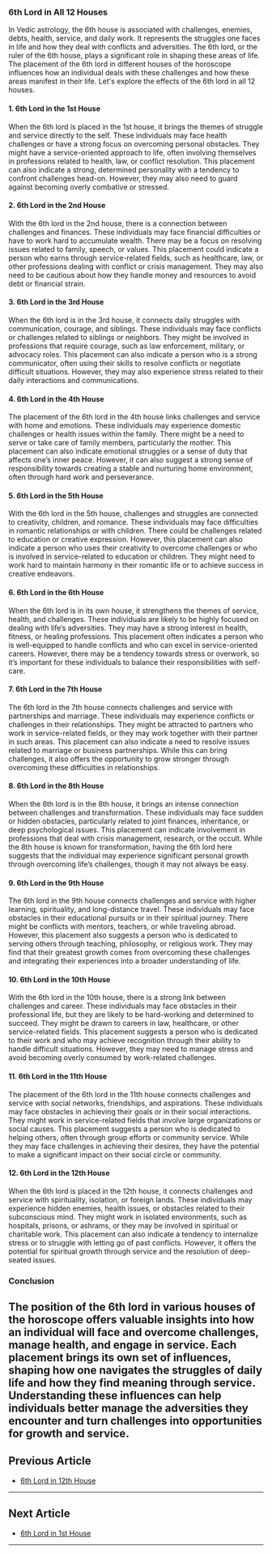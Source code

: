 ### 6th Lord in All 12 Houses

In Vedic astrology, the 6th house is associated with challenges, enemies, debts, health, service, and daily work. It represents the struggles one faces in life and how they deal with conflicts and adversities. The 6th lord, or the ruler of the 6th house, plays a significant role in shaping these areas of life. The placement of the 6th lord in different houses of the horoscope influences how an individual deals with these challenges and how these areas manifest in their life. Let's explore the effects of the 6th lord in all 12 houses.

#### 1. **6th Lord in the 1st House**
When the 6th lord is placed in the 1st house, it brings the themes of struggle and service directly to the self. These individuals may face health challenges or have a strong focus on overcoming personal obstacles. They might have a service-oriented approach to life, often involving themselves in professions related to health, law, or conflict resolution. This placement can also indicate a strong, determined personality with a tendency to confront challenges head-on. However, they may also need to guard against becoming overly combative or stressed.

#### 2. **6th Lord in the 2nd House**
With the 6th lord in the 2nd house, there is a connection between challenges and finances. These individuals may face financial difficulties or have to work hard to accumulate wealth. There may be a focus on resolving issues related to family, speech, or values. This placement could indicate a person who earns through service-related fields, such as healthcare, law, or other professions dealing with conflict or crisis management. They may also need to be cautious about how they handle money and resources to avoid debt or financial strain.

#### 3. **6th Lord in the 3rd House**
When the 6th lord is in the 3rd house, it connects daily struggles with communication, courage, and siblings. These individuals may face conflicts or challenges related to siblings or neighbors. They might be involved in professions that require courage, such as law enforcement, military, or advocacy roles. This placement can also indicate a person who is a strong communicator, often using their skills to resolve conflicts or negotiate difficult situations. However, they may also experience stress related to their daily interactions and communications.

#### 4. **6th Lord in the 4th House**
The placement of the 6th lord in the 4th house links challenges and service with home and emotions. These individuals may experience domestic challenges or health issues within the family. There might be a need to serve or take care of family members, particularly the mother. This placement can also indicate emotional struggles or a sense of duty that affects one’s inner peace. However, it can also suggest a strong sense of responsibility towards creating a stable and nurturing home environment, often through hard work and perseverance.

#### 5. **6th Lord in the 5th House**
With the 6th lord in the 5th house, challenges and struggles are connected to creativity, children, and romance. These individuals may face difficulties in romantic relationships or with children. There could be challenges related to education or creative expression. However, this placement can also indicate a person who uses their creativity to overcome challenges or who is involved in service-related to education or children. They might need to work hard to maintain harmony in their romantic life or to achieve success in creative endeavors.

#### 6. **6th Lord in the 6th House**
When the 6th lord is in its own house, it strengthens the themes of service, health, and challenges. These individuals are likely to be highly focused on dealing with life’s adversities. They may have a strong interest in health, fitness, or healing professions. This placement often indicates a person who is well-equipped to handle conflicts and who can excel in service-oriented careers. However, there may be a tendency towards stress or overwork, so it’s important for these individuals to balance their responsibilities with self-care.

#### 7. **6th Lord in the 7th House**
The 6th lord in the 7th house connects challenges and service with partnerships and marriage. These individuals may experience conflicts or challenges in their relationships. They might be attracted to partners who work in service-related fields, or they may work together with their partner in such areas. This placement can also indicate a need to resolve issues related to marriage or business partnerships. While this can bring challenges, it also offers the opportunity to grow stronger through overcoming these difficulties in relationships.

#### 8. **6th Lord in the 8th House**
When the 6th lord is in the 8th house, it brings an intense connection between challenges and transformation. These individuals may face sudden or hidden obstacles, particularly related to joint finances, inheritance, or deep psychological issues. This placement can indicate involvement in professions that deal with crisis management, research, or the occult. While the 8th house is known for transformation, having the 6th lord here suggests that the individual may experience significant personal growth through overcoming life’s challenges, though it may not always be easy.

#### 9. **6th Lord in the 9th House**
The 6th lord in the 9th house connects challenges and service with higher learning, spirituality, and long-distance travel. These individuals may face obstacles in their educational pursuits or in their spiritual journey. There might be conflicts with mentors, teachers, or while traveling abroad. However, this placement also suggests a person who is dedicated to serving others through teaching, philosophy, or religious work. They may find that their greatest growth comes from overcoming these challenges and integrating their experiences into a broader understanding of life.

#### 10. **6th Lord in the 10th House**
With the 6th lord in the 10th house, there is a strong link between challenges and career. These individuals may face obstacles in their professional life, but they are likely to be hard-working and determined to succeed. They might be drawn to careers in law, healthcare, or other service-related fields. This placement suggests a person who is dedicated to their work and who may achieve recognition through their ability to handle difficult situations. However, they may need to manage stress and avoid becoming overly consumed by work-related challenges.

#### 11. **6th Lord in the 11th House**
The placement of the 6th lord in the 11th house connects challenges and service with social networks, friendships, and aspirations. These individuals may face obstacles in achieving their goals or in their social interactions. They might work in service-related fields that involve large organizations or social causes. This placement suggests a person who is dedicated to helping others, often through group efforts or community service. While they may face challenges in achieving their desires, they have the potential to make a significant impact on their social circle or community.

#### 12. **6th Lord in the 12th House**
When the 6th lord is placed in the 12th house, it connects challenges and service with spirituality, isolation, or foreign lands. These individuals may experience hidden enemies, health issues, or obstacles related to their subconscious mind. They might work in isolated environments, such as hospitals, prisons, or ashrams, or they may be involved in spiritual or charitable work. This placement can also indicate a tendency to internalize stress or to struggle with letting go of past conflicts. However, it offers the potential for spiritual growth through service and the resolution of deep-seated issues.

### Conclusion
The position of the 6th lord in various houses of the horoscope offers valuable insights into how an individual will face and overcome challenges, manage health, and engage in service. Each placement brings its own set of influences, shaping how one navigates the struggles of daily life and how they find meaning through service. Understanding these influences can help individuals better manage the adversities they encounter and turn challenges into opportunities for growth and service.
---

## Previous Article
- [6th Lord in 12th House](100612_6th_Lord_in_12th_House.mdx)

---

## Next Article
- [6th Lord in 1st House](100601_6th_Lord_in_1st_House.mdx)

---
